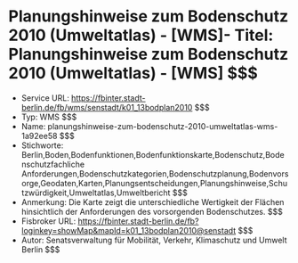 # Planungshinweise zum Bodenschutz 2010 (Umweltatlas) - [WMS]- Titel: Planungshinweise zum Bodenschutz 2010 (Umweltatlas) - [WMS] $$$
- Service URL: https://fbinter.stadt-berlin.de/fb/wms/senstadt/k01_13bodplan2010 $$$
- Typ: WMS $$$
- Name: planungshinweise-zum-bodenschutz-2010-umweltatlas-wms-1a92ee58 $$$
- Stichworte: Berlin,Boden,Bodenfunktionen,Bodenfunktionskarte,Bodenschutz,Bodenschutzfachliche Anforderungen,Bodenschutzkategorien,Bodenschutzplanung,Bodenvorsorge,Geodaten,Karten,Planungsentscheidungen,Planungshinweise,Schutzwürdigkeit,Umweltatlas,Umweltbericht $$$
- Anmerkung: Die Karte zeigt die unterschiedliche Wertigkeit der Flächen hinsichtlich der Anforderungen des vorsorgenden Bodenschutzes. $$$
- Fisbroker URL: https://fbinter.stadt-berlin.de/fb?loginkey=showMap&mapId=k01_13bodplan2010@senstadt $$$
- Autor: Senatsverwaltung für Mobilität, Verkehr, Klimaschutz und Umwelt Berlin $$$
